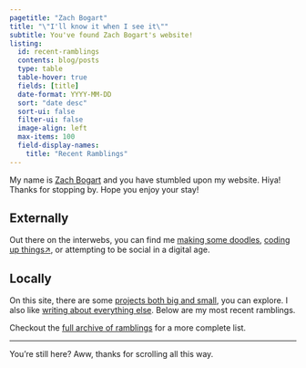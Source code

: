 ```yaml
---
pagetitle: "Zach Bogart"
title: "\"I'll know it when I see it\""
subtitle: You've found Zach Bogart's website!
listing: 
  id: recent-ramblings
  contents: blog/posts
  type: table
  table-hover: true
  fields: [title]
  date-format: YYYY-MM-DD
  sort: "date desc"
  sort-ui: false
  filter-ui: false
  image-align: left
  max-items: 100
  field-display-names:
    title: "Recent Ramblings"
---
```


<!-- For icons, see https://icons.getbootstrap.com/ -->

My name is [<i class="bi bi-emoji-smile"></i> Zach Bogart](about.html) and you have stumbled upon my website. Hiya! Thanks for stopping by. Hope you enjoy your stay!

## <i class="bi bi-globe-americas"></i> Externally

Out there on the interwebs, you can find me [<i class="bi bi-heart-fill"></i> making some doodles️](nouns), [<i class="bi bi-eye-fill"></i> coding up things️️↗](https://observablehq.com/@zachbogart), or attempting to be social in a digital age. 


## <i class="bi bi-circle"></i> Locally

On this site, there are some [<i class="bi bi-box"></i> projects both big and small](projects), you can explore. I also like [<i class="bi bi-pencil"></i>writing about everything else](blog). Below are my most recent ramblings.

::: {#recent-ramblings}
:::

Checkout the [<i class="bi bi-pencil"></i>full archive of ramblings](blog) for a more complete list.

---
You're still here? Aww, thanks for scrolling all this way.
